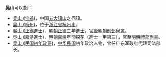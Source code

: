 '''吴山'''可以指：
*[[吴山_(宝鸡)|吴山 (宝鸡)]]，中国[[五大镇山|五大镇山]]之西镇。
*[[吴山_(杭州)|吴山 (杭州)]]，位于[[浙江省|浙江省]][[杭州市|杭州市]]。
*[[吳山_(正德進士)|吳山 (正德進士)]]，[[明朝|明朝]][[正德_(明朝)|正德]]三年[[進士|進士]]，官至[[明朝刑部尚書|明朝刑部尚書]]。
*[[吳山_(嘉靖進士)|吳山 (嘉靖進士)]]，[[明朝|明朝]][[嘉靖|嘉靖]]年間[[探花|探花]]（進士一甲第三），官至[[明朝禮部尚書|明朝禮部尚書]]。
*[[吴山_(民国初年政要)|吴山 (民国初年政要)]]，[[中华民国|中华民国]]初年政治人物，曾任广东军政府代理司法部长。
{{disambig|Cat=二字中國相關消歧義}}